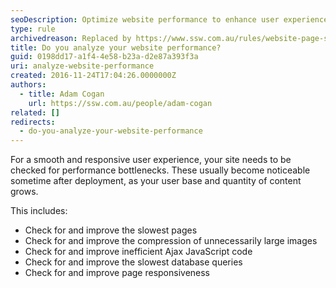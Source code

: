```yaml
---
seoDescription: Optimize website performance to enhance user experience and improve search engine rankings with efficient page load times, compressed images, and optimized database queries
type: rule
archivedreason: Replaced by https://www.ssw.com.au/rules/website-page-speed
title: Do you analyze your website performance?
guid: 0198dd17-a1f4-4e58-b23a-d2e87a393f3a
uri: analyze-website-performance
created: 2016-11-24T17:04:26.0000000Z
authors:
  - title: Adam Cogan
    url: https://ssw.com.au/people/adam-cogan
related: []
redirects:
  - do-you-analyze-your-website-performance
---
```


For a smooth and responsive user experience, your site needs to be checked for performance bottlenecks. These usually become noticeable sometime after deployment, as your user base and quantity of content grows.

This includes:
* Check for and improve the slowest pages
* Check for and improve the compression of unnecessarily large images
* Check for and improve inefficient Ajax JavaScript code
* Check for and improve the slowest database queries
* Check for and improve page responsiveness